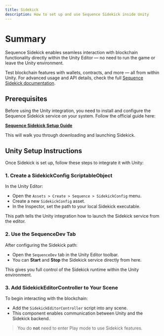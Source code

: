 ```yaml
---
title: Sidekick
description: How to set up and use Sequence Sidekick inside Unity
---
```


# Summary

Sequence Sidekick enables seamless interaction with blockchain functionality directly within the Unity Editor — no need to run the game or leave the Unity environment. 

Test blockchain features with wallets, contracts, and more — all from within Unity. For advanced usage and API details, check the full [Sequence Sidekick documentation](https://docs.sequence.xyz/solutions/sidekick/overview).

## Prerequisites

Before using the Unity integration, you need to install and configure the Sequence Sidekick service on your system. Follow the official guide here:

**[Sequence Sidekick Setup Guide](https://docs.sequence.xyz/solutions/sidekick/overview)**

This will walk you through downloading and launching Sidekick.

## Unity Setup Instructions

Once Sidekick is set up, follow these steps to integrate it with Unity:

### 1. Create a SidekickConfig ScriptableObject

In the Unity Editor:

- Open the `Assets > Create > Sequence > SidekickConfig` menu.
- Create a new `SidekickConfig` asset.
- In the Inspector, set the path to your local Sidekick executable.

This path tells the Unity integration how to launch the Sidekick service from the editor.

### 2. Use the SequenceDev Tab

After configuring the Sidekick path:

- Open the `SequenceDev` tab in the Unity Editor toolbar.
- You can **Start** and **Stop** the Sidekick service directly from here.

This gives you full control of the Sidekick runtime within the Unity environment.

### 3. Add SidekickEditorController to Your Scene

To begin interacting with the blockchain:

- Add the `SidekickEditorController` script into any scene.
- This component enables communication between Unity and the Sidekick backend.

> You do **not** need to enter Play mode to use Sidekick features.


